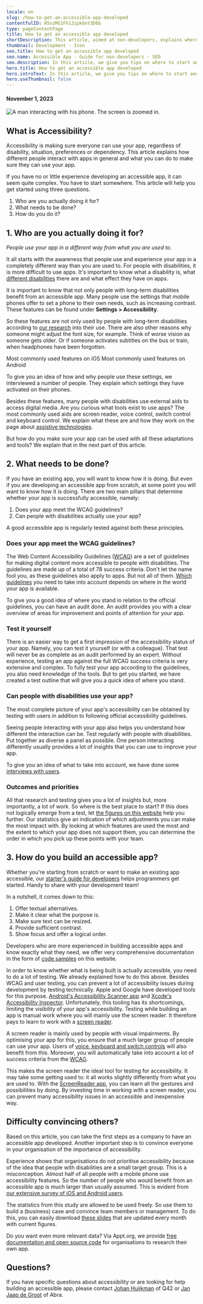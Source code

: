 ```yaml
---
locale: en
slug: /how-to-get-an-accessible-app-developed
contentfulID: H5vzMG1Fh1Jzpk6nY3D6b
type: pageContentPage
title: How to get an accessible app developed
shortDescription: This article, aimed at non-developers, explains where to start if you want to have an app made accessible.
thumbnail: Development - Icon
seo.title: How to get an accessible app developed
seo.name: Accessible App - Guide for non-developers - SEO
seo.description: In this article, we give you tips on where to start and what to consider if you want to make an app accessible to the widest possible range of users, including people with disabilities.
hero.title: How to get an accessible app developed
hero.introText: In this article, we give you tips on where to start and what to consider if you want to make an app accessible to the widest possible range of users, including people with disabilities.
hero.useThumbnail: false
---
```


<Hero
  title="How to get an accessible app developed"
  introText="In this article, we give you tips on where to start and what to consider if you want to make an app accessible to the widest possible range of users, including people with disabilities."
/>

#### November 1, 2023

<Image src="/img/light/Q42 Amsterdam - Real User Feedback Thursday -5 met blinden en slechtzienden (9).jpg" alt="A man interacting with his phone. The screen is zoomed in."/>

## What is Accessibility?

Accessibility is making sure everyone can use your app, regardless of disability, situation, preferences or dependency. This article explains how different people interact with apps in general and what you can do to make sure they can use your app.

If you have no or little experience developing an accessible app, it can seem quite complex. You have to start somewhere. This article will help you get started using three questions.

1. Who are you actually doing it for?
2. What needs to be done?
3. How do you do it?

## 1. Who are you actually doing it for?

*People use your app in a different way from what you are used to.*

It all starts with the awareness that people use and experience your app in a completely different way than you are used to. For people with disabilities, it is more difficult to use apps. It's important to know what a disability is, what [different disabilities](/en/articles/disabilities) there are and what effect they have on apps. 

It is important to know that not only people with long-term disabilities benefit from an accessible app. Many people use the settings that mobile phones offer to set a phone to their own needs, such as increasing contrast. These features can be found under **Settings > Accessibility**.

So these features are not only used by people with long-term disabilities according to [our research](/en/stats) into their use. There are also other reasons why someone might adjust the font size, for example. Think of worse vision as someone gets older. Or if someone activates subtitles on the bus or train, when headphones have been forgotten.

<TwoColumnBlock>
  <LeftColumn>
    <ColumnRow>
      <PercentageBlock
        metrics={[
          { title: 'Adjust text size', key: 'ios-non_default_content_size-true', isPercentage: true },
          { title: 'Dark mode', key: 'ios-preference_ui_style-dark', isPercentage: true },
          { title: 'Zoom', key: 'ios-screen_zoomed-true', isPercentage: true },
          { title: 'Bold text', key: 'ios-accessibility_is_bold_text_enabled-true', isPercentage: true },
          { title: 'Shake to undo off', key: 'ios-accessibility_is_shake_to_undo_enabled-false', isPercentage: true }
        ]}
        linkLabel="All accessibility stats"
        linkUrl="/en/stats">
        Most commonly used features on iOS
      </PercentageBlock>
    </ColumnRow>
  </LeftColumn>
  <RightColumn>
    <ColumnRow>
      <PercentageBlock
        metrics={[
          { title: 'Dark mode', key: 'android-preference_is_nightmode_enabled-true', isPercentage: true },
          { title: 'Live captions', key: 'android-accessibility_is_closed_captioning_enabled-true', isPercentage: true },
          { title: 'Screen orientation landscape', key: 'android-screen_orientation-landscape', isPercentage: true },
          { title: 'Bigger display size', key: 'android-screen_display_scale_default_comparison-bigger', isPercentage: true },
          { title: 'Adjust text size', key: 'android-default_screen_font_scale-false', isPercentage: true }
        ]}
        linkLabel="All accessibility stats"
        linkUrl="/en/stats">
        Most commonly used features on Android
      </PercentageBlock>
    </ColumnRow>
  </RightColumn>
</TwoColumnBlock>

To give you an idea of how and why people use these settings, we interviewed a number of people. They explain which settings they have activated on their phones. 

<Quote
  quote="How many hours a day I use my phone? How many hours do you use your eyes?"
  name="Jesse"
  imageSrc="/img/light/Jesse.png"
  alt="Photo Jesse"
  linkLabel="See all interviews"
  url="/en/articles/interviews"
/>

Besides these features, many people with disabilities use external aids to access digital media. Are you curious what tools exist to use apps? The most commonly used aids are screen reader, voice control, switch control and keyboard control. We explain what these are and how they work on the page about [assistive technologies](/en/articles/assistive-technologies).

But how do you make sure your app can be used with all these adaptations and tools? We explain that in the next part of this article.

## 2. What needs to be done?

If you have an existing app, you will want to know how it is doing. But even if you are developing an accessible app from scratch, at some point you will want to know how it is doing. There are two main pillars that determine whether your app is successfully accessible, namely:

1. Does your app meet the WCAG guidelines?
2. Can people with disabilities actually use your app?

A good accessible app is regularly tested against both these principles.

### Does your app meet the WCAG guidelines?

The Web Content Accessibility Guidelines ([WCAG](/en/guidelines/wcag)) are a set of guidelines for making digital content more accessible to people with disabilities. The guidelines are made up of a total of 78 success criteria. Don't let the name fool you, as these guidelines also apply to apps. But not all of them. [Which guidelines](/en/guidelines) you need to take into account depends on where in the world your app is available. 

To give you a good idea of where you stand in relation to the official guidelines, you can have an audit done. An audit provides you with a clear overview of areas for improvement and points of attention for your app. 

### Test it yourself

There is an easier way to get a first impression of the accessibility status of your app. Namely, you can test it yourself (or with a colleague). That test will never be as complete as an audit performed by an expert. Without experience, testing an app against the full WCAG success criteria is very extensive and complex. To fully test your app according to the guidelines, you also need knowledge of the tools. But to get you started, we have created a test outline that will give you a quick idea of where you stand.

<LinkList title="WCAG Testing for Beginners Link" isHighlighted={true}>
  <LinkListItem url="https://appt.org/en/guidelines/beginnersguide-accessibility-testing" title="Beginners' Guide to Accessibility Testing" pageTitle="Beginners' Guide to Accessibility Testing" shortDescription="Test whether your app is accessible yourself." icon="/img/light/features.svg" iconAlt="Features icon"/>
</LinkList>

### Can people with disabilities use your app?

The most complete picture of your app's accessibility can be obtained by testing with users in addition to following official accessibility guidelines.

Seeing people interacting with your app also helps you understand how different the interaction can be. Test regularly with people with disabilities. Put together as diverse a panel as possible. One person interacting differently usually provides a lot of insights that you can use to improve your app. 

To give you an idea of what to take into account, we have done some [interviews with users](/en/articles/interviews).

### Outcomes and priorities

All that research and testing gives you a lot of insights but, more importantly, a lot of work. So where is the best place to start? If this does not logically emerge from a test, let [the figures on this website](/en/stats) help you further. Our statistics give an indication of which adjustments you can make the most impact with. By looking at which features are used the most and the extent to which your app does not support them, you can determine the order in which you pick up these points with your team.

## 3. How do you build an accessible app?

Whether you're starting from scratch or want to make an existing app accessible, our [starter's guide for developers](/en/articles/accessible-app-beginners-guide) helps programmers get started. Handy to share with your development team!

In a nutshell, it comes down to this:

1. Offer textual alternatives.
2. Make it clear what the purpose is.
3. Make sure text can be resized.
4. Provide sufficient contrast.
5. Show focus and offer a logical order.

Developers who are more experienced in building accessible apps and know exactly what they need, we offer very comprehensive documentation in the form of [code samples](/en/docs) on this website.

In order to know whether what is being built is actually accessible, you need to do a lot of testing. We already explained how to do this above. Besides WCAG and user testing, you can prevent a lot of accessibility issues during development by testing technically. Apple and Google have developed tools for this purpose.  [Android's Accessibility Scanner app](https://developer.android.com/guide/topics/ui/accessibility/testing#accessibility-scanner) and [Xcode's Accessibility Inspector](https://developer.apple.com/library/archive/documentation/Accessibility/Conceptual/AccessibilityMacOSX/OSXAXTestingApps.html). Unfortunately, this tooling has its shortcomings, limiting the visibility of your app's accessibility. Testing while building an app is manual work where you will mainly use the screen reader. It therefore pays to learn to work with a [screen reader](/en/stats/screen-reader). 

A screen reader is mainly used by people with visual impairments. By optimising your app for this, you ensure that a much larger group of people can use your app. Users of [voice, keyboard and switch controls](/en/articles/assistive-technologies) will also benefit from this. Moreover, you will automatically take into account a lot of success criteria from the [WCAG](/en/guidelines/wcag).

This makes the screen reader the ideal tool for testing for accessibility. It may take some getting used to: it all works slightly differently from what you are used to. With the [ScreenReader app](https://screenreader.app/), you can learn all the gestures and possibilities by doing. By investing time in working with a screen reader, you can prevent many accessibility issues in an accessible and inexpensive way. 

## Difficulty convincing others?

Based on this article, you can take the first steps as a company to have an accessible app developed. Another important step is to convince everyone in your organisation of the importance of accessibility.

Experience shows that organisations do not prioritise accessibility because of the idea that people with disabilities are a small target group. This is a misconception. Almost half of all people with a mobile phone use accessibility features. So the number of people who would benefit from an accessible app is much larger than usually assumed. This is evident from [our extensive survey of iOS and Android users](/en/stats).

The statistics from this study are allowed to be used freely. So use them to build a (business) case and convince team members or management. To do this, you can easily download [these slides](/en/stats/download-stats) that are updated every month with current figures.

Do you want even more relevant data? Via Appt.org, we provide [free documentation and open source code](/en/stats/download-stats) for organisations to research their own app.

## Questions?

If you have specific questions about accessibility or are looking for help building an accessible app, please contact [Johan Huijkman](mailto:johan@q42.nl) of Q42 or [Jan Jaap de Groot](mailto:janjaap@abra.nl) of Abra.